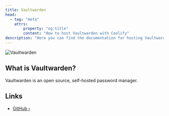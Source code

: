 ```yaml
---
title: Vaultwarden
head:
  - tag: "meta"
    attrs:
        property: "og:title"
        content: "How to host Vaultwarden with Coolify"
description: "Here you can find the documentation for hosting Vaultwarden with Coolify."
---
```



<Badge text="One-click setup." variant="note" size="large" />

![Vaultwarden](https://raw.githubusercontent.com/dani-garcia/vaultwarden/040e2a7bb0f2cc5012d46ca99283cf21fa06ed1a/resources/vaultwarden-logo-white.svg)

## What is Vaultwarden?

Vaultwarden is an open source, self-hosted password manager.
## Links

- [GitHub ›](https://github.com/dani-garcia/vaultwarden)
